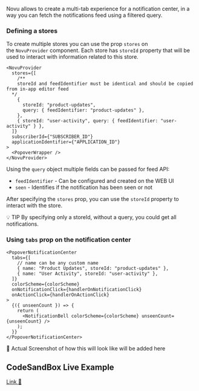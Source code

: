 Novu allows to create a multi-tab experience for a notification center, in a way you can fetch the notifications feed using a filtered query.

### Defining a stores[](https://docs.novu.co/notification-center/react/react-components#defining-a-stores)

To create multiple stores you can use the prop `stores` on the `NovuProvider` component. Each store has `storeId` property that will be used to interact with information related to this store.

```tsx
<NovuProvider
  stores={[
    /**
	storeId and feedIdentifier must be identical and should be copied from in-app editor feed
  */
    {
      storeId: "product-updates",
      query: { feedIdentifier: "product-updates" },
    },
    { storeId: "user-activity", query: { feedIdentifier: "user-activity" } },
  ]}
  subscriberId={"SUBSCRIBER_ID"}
  applicationIdentifier={"APPLICATION_ID"}
>
  <PopoverWrapper />
</NovuProvider>
```

Using the `query` object multiple fields can be passed for feed API:

- `feedIdentifier` - Can be configured and created on the WEB UI
- `seen` - Identifies if the notification has been seen or not

After specifying the `stores` prop, you can use the `storeId` property to interact with the store.

<aside>
💡 TIP
By specifying only a storeId, without a query, you could get all notifications.

</aside>

### Using `tabs` prop on the notification center[](https://docs.novu.co/notification-center/react/react-components#using-tabs-prop-on-the-notification-center)

```tsx
<PopoverNotificationCenter
  tabs={[
    // name can be any custom name
    { name: "Product Updates", storeId: "product-updates" },
    { name: "User Activity", storeId: "user-activity" },
  ]}
  colorScheme={colorScheme}
  onNotificationClick={handlerOnNotificationClick}
  onActionClick={handlerOnActionClick}
>
  {({ unseenCount }) => {
    return (
      <NotificationBell colorScheme={colorScheme} unseenCount={unseenCount} />
    );
  }}
</PopoverNotificationCenter>
```

📌 Actual Screenshot of how this will look like will be added here

## CodeSandBox Live Example

[Link 🔗](https://codesandbox.io/s/tabs-in-in-app-xdk74x)
